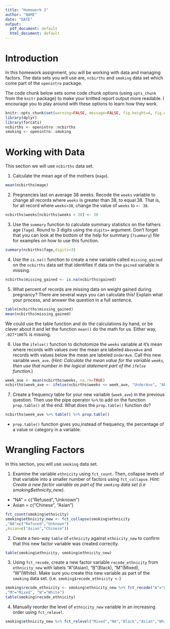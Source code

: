 ```yaml
---
title: "Homework 2"
author: "NAME"
date: "DATE"
output:
  pdf_document: default
  html_document: default
---
```


# Introduction

In this homework assignment, you will be working with data and managing factors. The data sets you will use are, `ncbirths` and `smoking` data set which come part of the `openintro` package.

The code chunk below sets some code chunk options (using `opts_chunk` from the `knitr` package) to make your knitted report output more readable. I encourage you to play around with these options to learn how they work. 

```r
knitr::opts_chunk$set(warning=FALSE, message=FALSE, fig.height=4, fig.width=5, fig.align='center') 
library(dplyr)
library(forcats)
ncbirths <- openintro::ncbirths
smoking <- openintro::smoking
```

# Working with Data

This section we will use `ncbirths` data set. 

1. Calculate the mean age of the mothers (`mage`).
```r
mean(ncbirths$mage)
```

2. Pregnancies last on average 38 weeks. Recode the `weeks` variable to change all records where `weeks` is greater than 38, to equal 38. That is, for all record where `weeks>38`, change the value of `weeks` to `<- 38`.

```r
ncbirths$weeks[ncbirths$weeks > 38] <- 38
```

3. Use the `summary` function to calculate summary statistics on the fathers age (`fage`). Round to 3 digits using the `digits=` argument. Don't forget that you can look at the bottom of the help for summary (`?summary`) file for examples on how to use this function.  
```r
summary(ncbirths$fage,digits=3)
```

4. Use the `is.na()` function to create a new variable called `missing_gained` on the `ncbirths` data set that identifies if data on the `gained` variable is missing.

```r
ncbirths$missing_gained <- is.na(ncbirths$gained)
```
   
5. What percent of records are missing data on weight gained during pregnancy? There are several ways you can calculate this! Explain what your process, and answer the question in a full sentence. 

```r
table(ncbirths$missing_gained)
mean(ncbirths$missing_gained)
```

We could use the table function and do the calculations by hand, or be clever about it and let the function `mean()` do the math for us. Either way, `.027*100`% is missing.


6. Use the `ifelse()` function to dichotomize the `weeks` variable at it's mean where records with values over the mean are labeled `AboveAve` and records with values below the mean are labeled `UnderAve`. Call this new variable `week_ave`. (_Hint: Calculate the mean value for the variable `weeks`, then use that number in the logical statement part of the `ifelse` function._)

```r
week_ave <- mean(ncbirths$weeks, na.rm=TRUE)
ncbirths$week_ave <- ifelse(ncbirths$weeks <= week_ave, "UnderAve", "AboveAve")
```

7. Create a frequency table for your new variable (`week_ave`) in the previous question. Then use the pipe operator `%>%` to add on the function `prop.table()` at the end. What does the `prop.table()` function do? 

```r
ncbirths$week_ave %>% table() %>% prop.table()
```
* `prop.table()` function gives you,instead of frequency, the percentage  of a value or category in a variable. 

# Wrangling Factors 

In this section, you will use `smoking` data set.

1. Examine the variable `ethnicity` using `fct_count`. Then, collapse levels of that variable into a smaller number of factors using `fct_collapse`. _Hint: Create a new factor variable as part of the `smoking` data set (i.e smoking$ethnicity_new)._

* "NA" = c("Refused","Unknown")
* Asian = c("Chinese", "Asian")

```r
fct_count(smoking$ethnicity)
smoking$ethnicity_new <- fct_collapse(smoking$ethnicity
,"NA"=c("Refused","Unknown")
,Asian=c("Asian","Chinese"))
```

2. Create a two-way `table` of `ethnicity` against `ethnicity_new` to confirm that this new factor variable was created correctly.

```r
table(smoking$ethnicity, smoking$ethnicity_new)
```

3. Using `fct_recode`, create a new factor variable `recode_ethnicity` from `ethnicity_new` with labels "A"(Asian), "B"(Black), "M"(Mixed), "W"(White). Make sure you create this new variable as part of the `smoking` data set. (i.e. `smoking$recode_ethnicity <-`) 

```r
smoking$recode_ethnicity <- smoking$ethnicity_new %>% fct_recode("A"="Asian", "B"="Black"
,"M"="Mixed", "W"="White")
table(smoking$recode_ethnicity)
```


4.  Manually reorder the level of `ethnicity_new` variable in an increasing order using `fct_relevel`.

```r
smoking$ethnicity_new %>% fct_relevel("Mixed","NA","Black","Asian","White") %>% table()
```




